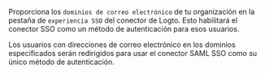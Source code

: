 Proporciona los `dominios de correo electrónico` de tu organización en la pestaña de `experiencia SSO` del conector de Logto. Esto habilitará el conector SSO como un método de autenticación para esos usuarios.

Los usuarios con direcciones de correo electrónico en los dominios especificados serán redirigidos para usar el conector SAML SSO como su único método de autenticación.
